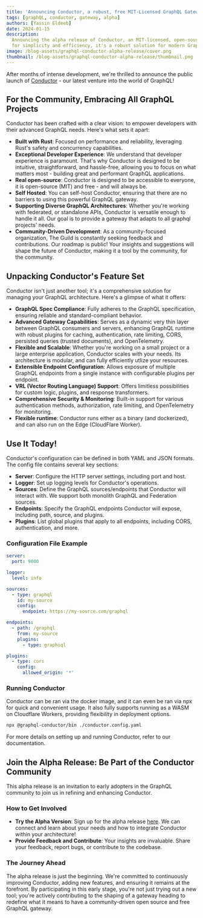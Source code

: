 ```yaml
---
title: 'Announcing Conductor, a robust, free MIT-Licensed GraphQL Gateway'
tags: [graphQL, conductor, gateway, alpha]
authors: [Yassin Eldeeb]
date: 2024-01-15
description:
  Announcing the alpha release of Conductor, an MIT-licensed, open-source GraphQL Gateway. Designed
  for simplicity and efficiency, it's a robust solution for modern GraphQL needs.
image: /blog-assets/graphql-conductor-alpha-release/cover.png
thumbnail: /blog-assets/graphql-conductor-alpha-release/thumbnail.png
---
```


After months of intense development, we're thrilled to announce the public launch of
[Conductor](https://the-guild.dev/graphql/gateway) - our latest venture into the world of GraphQL!

## For the Community, Embracing All GraphQL Projects

Conductor has been crafted with a clear vision: to empower developers with their advanced GraphQL
needs. Here's what sets it apart:

- **Built with Rust**: Focused on performance and reliability, leveraging Rust's safety and
  concurrency capabilities.
- **Exceptional Developer Experience**: We understand that developer experience is paramount. That's
  why Conductor is designed to be intuitive, straightforward, and hassle-free, allowing you to focus
  on what matters most - building great and performant GraphQL applications.
- **Real open-source**: Conductor is designed to be accessible to everyone, it is open-source (MIT)
  and free - and will always be.
- **Self Hosted**: You can self-host Conductor, ensuring that there are no barriers to using this
  powerful GraphQL gateway.
- **Supporting Diverse GraphQL Architectures**: Whether you're working with federated, or standalone
  APIs, Conductor is versatile enough to handle it all. Our goal is to provide a gateway that adapts
  to all graphql projects' needs.
- **Community-Driven Development**: As a community-focused organization, The Guild is constantly
  seeking feedback and contributions. Our roadmap is public! Your insights and suggestions will
  shape the future of Conductor, making it a tool by the community, for the community.

## Unpacking Conductor's Feature Set

Conductor isn't just another tool; it's a comprehensive solution for managing your GraphQL
architecture. Here's a glimpse of what it offers:

- **GraphQL Spec Compliance**: Fully adheres to the GraphQL specification, ensuring reliable and
  standard-compliant behavior.
- **Advanced Gateway Capabilities**: Serves as a dynamic very thin layer between GraphQL consumers
  and servers, enhancing GraphQL runtime with robust plugins for caching, authentication, rate
  limiting, CORS, persisted queries (trusted documents), and OpenTelemetry.
- **Flexible and Scalable**: Whether you're working on a small project or a large enterprise
  application, Conductor scales with your needs. Its architecture is modular, and can fully
  efficiently utlize your resources.
- **Extensible Endpoint Configuration**: Allows exposure of multiple GraphQL endpoints from a single
  instance with configurable plugins per endpoint.
- **VRL (Vector Routing Language) Support**: Offers limitless possibilities for custom logic,
  plugins, and response transformers.
- **Comprehensive Security & Monitoring**: Built-in support for various authentication methods,
  authorization, rate limiting, and OpenTelemetry for monitoring.
- **Flexible runtime**: Conductor runs either as a binary (and dockerized), and can also run on the
  Edge (CloudFlare Worker).

## Use It Today!

Conductor's configuration can be defined in both YAML and JSON formats. The config file contains
several key sections:

- **Server**: Configure the HTTP server settings, including port and host.
- **Logger**: Set up logging levels for Conductor's operations.
- **Sources**: Define the GraphQL sources/endpoints that Conductor will interact with. We support
  both monolith GraphQL and Federation sources.
- **Endpoints**: Specify the GraphQL endpoints Conductor will expose, including path, source, and
  plugins.
- **Plugins**: List global plugins that apply to all endpoints, including CORS, authentication, and
  more.

### Configuration File Example

```yaml
server:
  port: 9000

logger:
  level: info

sources:
  - type: graphql
    id: my-source
    config:
      endpoint: https://my-source.com/graphql

endpoints:
  - path: /graphql
    from: my-source
    plugins:
      - type: graphiql

plugins:
  - type: cors
    config:
      allowed_origin: '*'
```

### Running Conductor

Conductor can be ran via the docker image, and it can even be ran via npx for quick and convenient
usage. It also fully supports running as a WASM on Cloudflare Workers, providing flexibility in
deployment options.

```sh
npx @graphql-conductor/bin ./conductor.config.yaml
```

For more details on setting up and running Conductor, refer to our documentation.

## Join the Alpha Release: Be Part of the Conductor Community

This alpha release is an invitation to early adopters in the GraphQL community to join us in
refining and enhancing Conductor.

### How to Get Involved

- **Try the Alpha Version**: Sign up for the alpha release [here](). We can connect and learn about
  your needs and how to integrate Conductor within your architecture!
- **Provide Feedback and Contribute**: Your insights are invaluable. Share your feedback, report
  bugs, or contribute to the codebase.

### The Journey Ahead

The alpha release is just the beginning. We're committed to continuously improving Conductor, adding
new features, and ensuring it remains at the forefront. By participating in this early stage, you're
not just trying out a new tool; you're actively contributing to the shaping of a gateway heading to
redefine what it means to have a community-driven open source and free GraphQL gateway.
